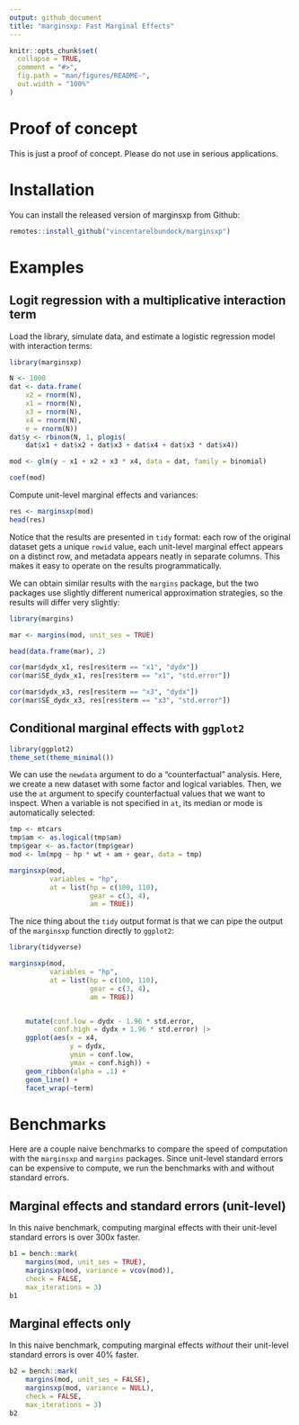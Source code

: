 ```yaml
---
output: github_document
title: "marginsxp: Fast Marginal Effects"
---
```


<!-- README.md is generated from README.Rmd. Please edit that file -->

```r
knitr::opts_chunk$set(
  collapse = TRUE,
  comment = "#>",
  fig.path = "man/figures/README-",
  out.width = "100%"
)
```

# Proof of concept

This is just a proof of concept. Please do not use in serious applications.

# Installation

You can install the released version of marginsxp from Github:

```r
remotes::install_github("vincentarelbundock/marginsxp")
```

# Examples

## Logit regression with a multiplicative interaction term

Load the library, simulate data, and estimate a logistic regression model with interaction terms:

```r
library(marginsxp)

N <- 1000
dat <- data.frame(
    x2 = rnorm(N),
    x1 = rnorm(N),
    x3 = rnorm(N),
    x4 = rnorm(N),
    e = rnorm(N))
dat$y <- rbinom(N, 1, plogis(
    dat$x1 + dat$x2 + dat$x3 + dat$x4 + dat$x3 * dat$x4))

mod <- glm(y ~ x1 + x2 + x3 * x4, data = dat, family = binomial)

coef(mod)
```

Compute unit-level marginal effects and variances:

```r
res <- marginsxp(mod)
head(res)
```

Notice that the results are presented in `tidy` format: each row of the original dataset gets a unique `rowid` value, each unit-level marginal effect appears on a distinct row, and metadata appears neatly in separate columns. This makes it easy to operate on the results programmatically.

We can obtain similar results with the `margins` package, but the two packages use slightly different numerical approximation strategies, so the results will differ very slightly:

```r
library(margins)

mar <- margins(mod, unit_ses = TRUE)

head(data.frame(mar), 2)

cor(mar$dydx_x1, res[res$term == "x1", "dydx"])
cor(mar$SE_dydx_x1, res[res$term == "x1", "std.error"])

cor(mar$dydx_x3, res[res$term == "x3", "dydx"])
cor(mar$SE_dydx_x3, res[res$term == "x3", "std.error"])
```

## Conditional marginal effects with `ggplot2`

```r
library(ggplot2)
theme_set(theme_minimal())
```

We can use the `newdata` argument to do a "counterfactual" analysis. Here, we create a new dataset with some factor and logical variables. Then, we use the `at` argument to specify counterfactual values that we want to inspect. When a variable is not specified in `at`, its median or mode is automatically selected:

```r
tmp <- mtcars
tmp$am <- as.logical(tmp$am)
tmp$gear <- as.factor(tmp$gear)
mod <- lm(mpg ~ hp * wt + am + gear, data = tmp)

marginsxp(mod, 
          variables = "hp",
          at = list(hp = c(100, 110),
                    gear = c(3, 4),
                    am = TRUE))
```

The nice thing about the `tidy` output format is that we can pipe the output of the `marginsxp` function directly to `ggplot2`:

```r
library(tidyverse)

marginsxp(mod, 
          variables = "hp",
          at = list(hp = c(100, 110),
                    gear = c(3, 4),
                    am = TRUE))


    mutate(conf.low = dydx - 1.96 * std.error,
           conf.high = dydx + 1.96 * std.error) |>
    ggplot(aes(x = x4, 
               y = dydx, 
               ymin = conf.low, 
               ymax = conf.high)) +
    geom_ribbon(alpha = .1) +
    geom_line() + 
    facet_wrap(~term)
```

# Benchmarks

Here are a couple naive benchmarks to compare the speed of computation with the `marginsxp` and `margins` packages. Since unit-level standard errors can be expensive to compute, we run the benchmarks with and without standard errors.

## Marginal effects and standard errors (unit-level)

In this naive benchmark, computing marginal effects with their unit-level standard errors is over 300x faster.

```r
b1 = bench::mark(
    margins(mod, unit_ses = TRUE),
    marginsxp(mod, variance = vcov(mod)),
    check = FALSE,
    max_iterations = 3)
b1
```

## Marginal effects only

In this naive benchmark, computing marginal effects *without* their unit-level standard errors is over 40% faster.

```r
b2 = bench::mark(
    margins(mod, unit_ses = FALSE),
    marginsxp(mod, variance = NULL),
    check = FALSE,
    max_iterations = 3)
b2
```
